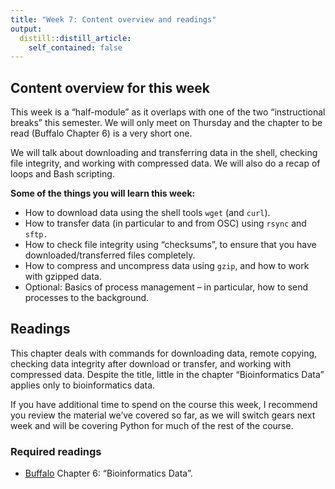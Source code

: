 ```yaml
---
title: "Week 7: Content overview and readings"
output:
  distill::distill_article:
    self_contained: false
---
```


## Content overview for this week

This week is a "half-module" as it overlaps with one of the two "instructional breaks" this semester.
We will only meet on Thursday and the chapter to be read (Buffalo Chapter 6) is a very short one.

We will talk about downloading and transferring data in the shell,
checking file integrity, and working with compressed data.
We will also do a recap of loops and Bash scripting.

**Some of the things you will learn this week:**

- How to download data using the shell tools `wget` (and `curl`).
- How to transfer data (in particular to and from OSC) using `rsync` and `sftp.`
- How to check file integrity using "checksums", to ensure that you have downloaded/transferred files completely.
- How to compress and uncompress data using `gzip`, and how to work with gzipped data.
- Optional: Basics of process management -- in particular, how to send processes to the background.

## Readings

This chapter deals with commands for downloading data, remote copying,
checking data integrity after download or transfer, and working with compressed data.
Despite the title, little in the chapter "Bioinformatics Data" applies only to bioinformatics data.

If you have additional time to spend on the course this week,
I recommend you review the material we've covered so far,
as we will switch gears next week and will be covering Python for much of the rest of the course.

### Required readings

- [Buffalo](https://library.ohio-state.edu/record=b8538907~S7)
  Chapter 6: "Bioinformatics Data".
